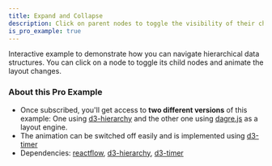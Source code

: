 ```yaml
---
title: Expand and Collapse
description: Click on parent nodes to toggle the visibility of their children
is_pro_example: true
---
```



<ExampleLayout>
Interactive example to demonstrate how you can navigate hierarchical data structures. You can click on a node to toggle its child nodes and animate the layout changes.

<ProExampleViewer slug="expand-collapse" />

### About this Pro Example

- Once subscribed, you'll get access to **two different versions** of this example: One using [d3-hierarchy](https://github.com/d3/d3-hierarchy) and the
  other one using [dagre.js](https://github.com/dagrejs/dagre) as a layout
  engine.
- The animation can be switched off easily and is implemented using [d3-timer](https://www.npmjs.com/package/d3-timer)
- Dependencies: [reactflow](https://www.npmjs.com/package/reactflow), [d3-hierarchy](https://www.npmjs.com/package/d3-hierarchy), [d3-timer](https://www.npmjs.com/package/d3-timer)

</ExampleLayout>
<RemoteCodeViewer
  source={`${process.env.NEXT_PUBLIC_EXAMPLES_URL}/examples/layout/expand-collapse/source.json`}
  preview={`${process.env.NEXT_PUBLIC_EXAMPLES_URL}/examples/layout/expand-collapse/index.html`}
  framework="react"
/>